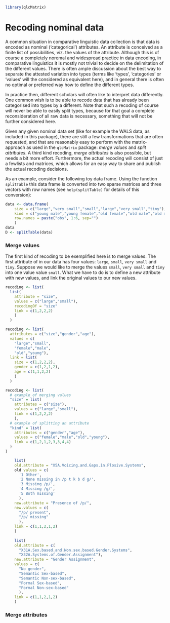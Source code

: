 <!--
%\VignetteEngine{knitr::knitr}
%\VignetteIndexEntry{Transforming data into sparse matrices}
-->

```r
library(qlcMatrix)
```

# Recoding nominal data

A common situation in comparative linguistic data collection is that data is encoded as nominal ('categorical') attributes. An attribute is conceived as a finite list of possibilities, viz. the values of the attribute. Although this is of course a completely noremal and widespread practice in data encoding, in comparative linguistics it is mostly not trivial to decide on the delimitation of the different values. There is often ample discussion about the best way to separate the attested variation into types (terms like 'types', 'categories' or 'values' will the considered as equivalent here), and in general there is often no optimal or preferred way how to define the different types.

In practice then, different scholars will often like to interpret data differently. One common wish is to be able to recode data that has already been categorised into types by a different. Note that such a recoding of course will never be able to easily split types, because for that goal a complete reconsideration of all raw data is necessary, something that will not be further considered here.

Given any given nominal data set (like for example the WALS data, as included in this package), there are still a few transformations that are often requested, and that are reasonably easy to perform with the matrix-approach as used in the `qlcMatrix` package: *merge values* and *split attributes*. A third kind recoding, *merge attributes* is also possible, but needs a bit more effort. Furthermore, the actual recoding will consist of just a fewlists and matrices, which allows for an easy way to share and publish the actual recoding decisions.

As an example, consider the following toy data frame. Using the function `splitTable` this data frame is converted into two sparse matrices and three vectors with row names (see `help(splitTable)` for details of this conversion):

```r
data <- data.frame(
    size = c("large","very small","small","large","very small","tiny"),
    kind = c("young male","young female","old female","old male","old male","young female"),
    row.names = paste("obs", 1:6, sep="")
    )
data
D <- splitTable(data)
```

### Merge values

The first kind of recoding to be exemplified here is to merge values. The first attribute of in our data has four values: `large`, `small`, `very small` and `tiny`. Suppose we would like to merge the values `small`, `very small` and `tiny` into one value value `small`. What we have to do is to define a new attribute with new values, and link the original values to our new values.

```r
recoding <- list(
  list(
    attribute = "size",
    values = c("large","small"),
    recodingOf = "size"
    link = c(1,2,2,2)
    )
  )
```


```r
recoding <- list(
  attributes = c("size","gender","age"),
  values = c(
    "large","small",
    "female","male",
    "old","young"),
  link = list(
    size = c(1,2,2,2),
    gender = c(1,2,1,2),
    age = c(1,1,2,2)
    )
  )
```

```r
recoding <- list(
  # example of merging values
  "size" = list(    
    attributes = c("size"),
    values = c("large","small"),
    link = c(1,2,2,2)
    ),
  # example of splitting an attribute
  "kind" = list(
    attributes = c("gender","age"),
    values = c("female","male","old","young"),
    link = c(1,2,1,2,3,3,4,4)
  )
)

    list(
    old.attribute = "X5A.Voicing.and.Gaps.in.Plosive.Systems",
    old values = c(
      '1 Other',
      '2 None missing in /p t k b d g/',
      '3 Missing /p/',
      '4 Missing /g/',
      '5 Both missing'
      ),
    new.attribute = "Presence of /p/",
    new.values = c(
      "/p/ present",
      "/p/ missing"
      ),
    link = c(1,1,2,1,2)
    )
      
    list(
    old.attribute = c(
      "X31A.Sex.based.and.Non.sex.based.Gender.Systems",
      "X32A.Systems.of.Gender.Assignment"),
    new.attribute = "Gender Assignment",
    values = c(
      "No gender",
      "Semantic Sex-based",
      "Semantic Non-sex-based",
      "Formal Sex-based",
      "Formal Non-sex-based"
      ),
    link = c(1,1,2,1,2) 
    )  
```

### Merge attributes







